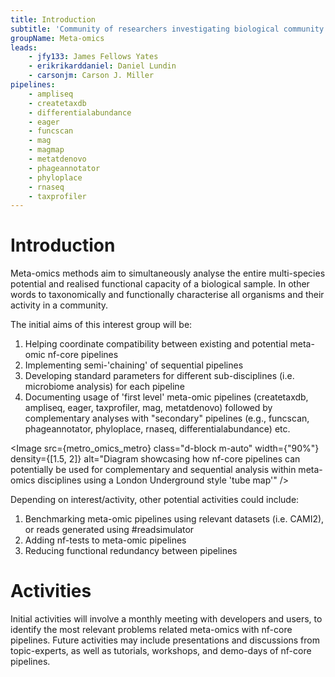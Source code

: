 ```yaml
---
title: Introduction
subtitle: 'Community of researchers investigating biological community composition and dynamics using metagenomic, metatranscriptomic, and metaproteomic approaches.'
groupName: Meta-omics
leads:
    - jfy133: James Fellows Yates
    - erikrikarddaniel: Daniel Lundin
    - carsonjm: Carson J. Miller
pipelines:
    - ampliseq
    - createtaxdb
    - differentialabundance
    - eager
    - funcscan
    - mag
    - magmap
    - metatdenovo
    - phageannotator
    - phyloplace
    - rnaseq
    - taxprofiler
---
```



# Introduction

Meta-omics methods aim to simultaneously analyse the entire multi-species potential and realised functional capacity of a biological sample. In other words to taxonomically and functionally characterise all organisms and their activity in a community.

The initial aims of this interest group will be:

1. Helping coordinate compatibility between existing and potential meta-omic nf-core pipelines
2. Implementing semi-'chaining' of sequential pipelines
3. Developing standard parameters for different sub-disciplines (i.e. microbiome analysis) for each pipeline
4. Documenting usage of 'first level' meta-omic pipelines (createtaxdb, ampliseq, eager, taxprofiler, mag, metatdenovo) followed by complementary analyses with "secondary" pipelines (e.g., funcscan, phageannotator, phyloplace, rnaseq, differentialabundance) etc.

<Image
    src={metro_omics_metro}
    class="d-block m-auto"
    width={"90%"}
    density={[1.5, 2]}
    alt="Diagram showcasing how nf-core pipelines can potentially be used for complementary and sequential analysis within meta-omics disciplines using a London Underground style 'tube map'"
/>

Depending on interest/activity, other potential activities could include:

1. Benchmarking meta-omic pipelines using relevant datasets (i.e. CAMI2), or reads generated using #readsimulator
2. Adding nf-tests to meta-omic pipelines
3. Reducing functional redundancy between pipelines

# Activities

Initial activities will involve a monthly meeting with developers and users, to identify the most relevant problems related meta-omics with nf-core pipelines. Future activities may include presentations and discussions from topic-experts, as well as tutorials, workshops, and demo-days of nf-core pipelines.
